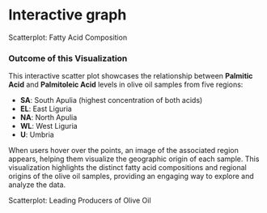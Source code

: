 # Interactive graph

<style>
  /* Add these styles to your existing CSS */
  #image-container {
    position: absolute;
    display: none;
    border: 1px solid #ccc;
    background: white;
    padding: 5px;
    pointer-events: none;
  }
  
  #category-image {
    max-width: 200px;
    max-height: 200px;
  }
</style>

<!-- Scatterplot 1 -->
<div id="scatterplot">
  <div class="chart-title">Scatterplot: Fatty Acid Composition</div>
</div>

<div id="image-container" style="display: none;">
  <img id="category-image" src="/images/SA_region_card_1.png" alt="Category Image">
</div>


<div id="image-container" style="display: none;">
  <img id="category-image" src="/images/EL_region_card_1.png" alt="Category Image">
</div>


<div id="image-container" style="display: none;">
  <img id="category-image" src="/images/NA_region_card_1.png" alt="Category Image">
</div>


<div id="image-container" style="display: none;">
  <img id="category-image" src="/images/WL_region_card_1.png" alt="Category Image">
</div>

<div id="image-container" style="display: none;">
  <img id="category-image" src="/images/U_region_card_1.png" alt="Category Image">
</div>

<!-- Outcome of the Visualization -->
<div class="outcome-description">
  <h3>Outcome of this Visualization</h3>
  <p>
    This interactive scatter plot showcases the relationship between **Palmitic Acid** and **Palmitoleic Acid** levels in olive oil samples from five regions:
  </p>
  <ul>
    <li><strong>SA</strong>: South Apulia (highest concentration of both acids)</li>
    <li><strong>EL</strong>: East Liguria</li>
    <li><strong>NA</strong>: North Apulia</li>
    <li><strong>WL</strong>: West Liguria</li>
    <li><strong>U</strong>: Umbria</li>
  </ul>
  <p>
    When users hover over the points, an image of the associated region appears, helping them visualize the geographic origin of each sample. This visualization highlights the distinct fatty acid compositions and regional origins of the olive oil samples, providing an engaging way to explore and analyze the data.
  </p>
</div>

<!-- Scatterplot 2 -->
<div id="scatterplot_1">
  <div class="chart-title">Scatterplot: Leading Producers of Olive Oil</div>
</div>



<script src="https://cdn.jsdelivr.net/npm/d3@7"></script>
<script src="scripts/myscript.js"></script>

